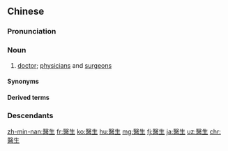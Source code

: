 {{also|医生}}
==Chinese==
{{zh-forms|s=医生}}
{{wikipedia|lang=zh}}

===Pronunciation===
{{zh-pron
|m=yīshēng,tl=y
|m-s=yi1sen1
|c=ji1 sang1
|c-t=yi1 sang1*
|h=pfs=yî-sên
|md=ĭ-sĕng
|mn=xm,zz,tp,kh,tn,tc,lk,sx,yl,mg,hc:i-seng/qz:i-sng
|mn-t=ui1 sêng1
|w=1i san
|ma=y
|cat=n
}}

===Noun===
{{zh-noun}}

# [[doctor]]; [[physician]]s and [[surgeon]]s

====Synonyms====
{{zh-dial}}

====Derived terms====
{{zh-der|家庭醫生|臨床醫生|內科醫生|外科醫生|眼科醫生|專科醫生|醫生姐|主治醫生|實習醫生|心理醫生|看醫生|赤腳醫生}}

===Descendants===
{{CJKV||s=医生|いせい|의생|y sinh}}

{{zh-cat|Beginning|Occupations}}

[[zh-min-nan:醫生]]
[[fr:醫生]]
[[ko:醫生]]
[[hu:醫生]]
[[mg:醫生]]
[[fj:醫生]]
[[ja:醫生]]
[[uz:醫生]]
[[chr:醫生]]